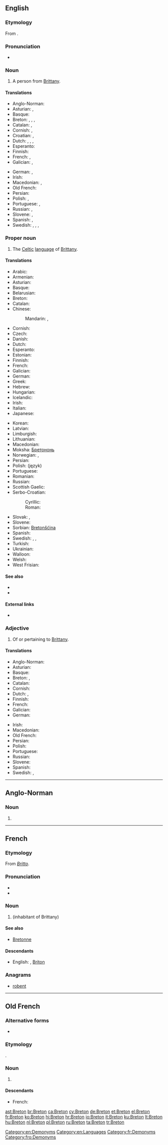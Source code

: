 {{also|breton|bretón}}
==English==
{{wikipedia}}
{{interwiktionary|code=br}}

===Etymology===
From {{etyl|fr}} {{term|lang=fr|Breton}}.

===Pronunciation===
* {{IPA|/ˈbɹɛtən/}}

===Noun===
{{en-noun}}

# A person from [[Brittany]].

====Translations====
{{trans-top|person from Brittany}}
* Anglo-Norman: {{tø|xno|Bretun}}
* Asturian: {{t|ast|bretón|m}}, {{t|ast|bretona|f}}
* Basque: {{t|eu|bretoi|xs=Basque}}
* Breton: {{t|br|Breton|m}}, {{t|br|Bretonez|f}}, {{t|br|Breizhad|m}}, {{t|br|Breizhadez|f}}
* Catalan: {{t|ca|bretó|m}}, {{t|ca|bretona|f}}
* Cornish: {{t|kw|Breton|m}}, {{t|kw|Bretones|f}}
* Croatian: {{t|hr|Bretonac|m}}, {{t|hr|Bretonka|f}}
* Dutch: {{t|nl|Bretoen|m}}, {{t|nl|Bretoense|f}}, {{t|nl|Breton|m}}, {{t|nl|Bretonse|f}}
* Esperanto: {{t|eo|bretono}}
* Finnish: {{t|fi|bretonilainen}}
* French: {{t+|fr|Breton|m}}, {{t+|fr|Bretonne|f}}
* Galician: {{t|gl|bretón|m}}, {{t|gl|bretoa|f}}
{{trans-mid}}
* German: {{t|de|Bretone|m}}, {{t|de|Bretonin|f}}
* Irish: {{t|ga|Briotánach|m|xs=Irish}}
* Macedonian: {{t|mk|Бретонец|m|tr=Brétonec}}, {{t|mk|Бретонка|f|tr=Brétonka}}
* Old French: {{tø|fro|Breton}}
* Persian: {{t|fa|برتونی|tr=Beretoni}}
* Polish: {{t|pl|Bretończyk|m}}, {{t|pl|Bretonka|f}}
* Portuguese: {{t|pt|bretão|m}}, {{t|pt|bretã|f}}
* Russian: {{t+|ru|бретонец|m|tr=bretónec}}, {{t|ru|бретонка|f|tr=bretónka}}
* Slovene: {{t|sl|Bretonec|m}}, {{t|sl|Bretonka|f}}
* Spanish: {{t+|es|bretón|m}}, {{t-|es|bretona|f}}
* Swedish: {{t|sv|breton|c}}, {{t|sv|bretagnare|c}}, {{t|sv|bretonska|f}}, {{t|sv|bretagniska|f}}
{{trans-bottom}}

===Proper noun===
{{en-proper noun}}

# The [[Celtic]] [[language]] of [[Brittany]].

====Translations====
{{trans-top|the language}}
* Arabic: {{t|ar|بريتونية|f|tr=burituníya|sc=Arab}}
* Armenian: {{t-|hy|բրետոներեն|tr=bretoneren}}
* Asturian: {{t|ast|bretón|m}}
* Basque: {{t|eu|bretoiera|xs=Basque}}
* Belarusian: {{t|be|бретонская|f|tr=bretónskaja|sc=Cyrl}}
* Breton: {{t+|br|brezhoneg|m|xs=Breton}}
* Catalan: {{t|ca|bretó|m}}
* Chinese:
*: Mandarin: {{t|zh|布列塔尼語|sc=Hani}}, {{t|zh|布列塔尼语|tr=Bùliětǎní yǔ|sc=Hani}}
* Cornish: {{t|kw|Bretonek|m}}
* Czech: {{t+|cs|bretonština|f}}
* Danish: {{t-|da|Bretonsk}}
* Dutch: {{t|nl|Bretons}}
* Esperanto: {{t|eo|bretona lingvo|xs=Esperanto}}
* Estonian: {{t|et|bretooni}}
* Finnish: {{t+|fi|bretoni}}
* French: {{t+|fr|breton|m}}
* Galician: {{t|gl|bretón|m}}
* German: {{t+|de|Bretonisch|n}}
* Greek: {{t|el|βρετονικά|n|p|tr=vretoniká|sc=Grek}}
* Hebrew: {{t|he|בריטנית|f|tr=britonít|sc=Hebr}}
* Hungarian: {{t+|hu|Breton}}
* Icelandic: {{t|is|Bretónska}}
* Irish: {{t|ga|Briotáinis|f|xs=Irish}}
* Italian: {{t|it|bretone|m}}
* Japanese: {{t|ja|ブルトン語|tr=Buruton-go|sc=Jpan}}
{{trans-mid}}
* Korean: {{t|ko|브루타뉴어|tr=Beurutanyu-eo|sc=Kore}}
* Latvian: {{t|lv|bretoņu}}
* Limburgish: {{t|li|Breitsj|n|xs=Limburgish}}
* Lithuanian: {{t|lt|bretonų}}
* Macedonian: {{t-|mk|бретонски|m|tr=brétonski}}
* Moksha: [[Бретононь]]
* Norwegian: {{t|no|Bretonsk}}, {{t|no|Bretangsk}}
* Persian: {{t|fa|برتونی|tr=Beretuni|sc=fa-Arab}}
* Polish: (język) {{t|pl|bretoński|m}}
* Portuguese: {{t+|pt|bretão|m}}
* Romanian: {{t|ro|bretonă|f}}
* Russian: {{t+|ru|бретонский|m|tr=bretónskij}}
* Scottish Gaelic: {{t|gd|Breatannais|f}}
* Serbo-Croatian:
*: Cyrillic: {{t|sh|бретонски|m}}
*: Roman: {{t|sh|bretonski|m}}
* Slovak: {{t|sk|bretónsky|m}}, {{t|sk|bretónčina|f}}
* Slovene: {{t+|sl|bretonščina|f}}
* Sorbian: [[Bretonšćina]]
* Spanish: {{t+|es|bretón|m}}
* Swedish: {{t|sv|bretonska}}, {{t|sv|bretagniska}}, {{t|sv|bretagnska}}
* Turkish: {{t+|tr|Bröton}}
* Ukrainian: {{t|uk|бретонська|f|tr=bretóns'ka|sc=Cyrl}}
* Walloon: {{t|wa|Burton}}
* Welsh: {{t+|cy|Llydaweg|xs=Welsh}}
* West Frisian: {{t|fy|Bretonsk}}
{{trans-bottom}}

====See also====
* {{langcat}}
* {{langlist}}

====External links====
* {{ISO 639|link=Ethnologue|1code=br|code=bre}}

===Adjective===
{{en-adj|-}}

# Of or pertaining to [[Brittany]].

====Translations====
{{trans-top|pertaining to Brittany}}
* Anglo-Norman: {{tø|xno|bretun}}
* Asturian: {{t|ast|bretón}}
* Basque: {{t|eu|bretoi|xs=Basque}}
* Breton: {{t|br|breizhat}}, {{qualifier|pertaining to the language}} {{t|br|brezhonek}}
* Catalan: {{t|ca|bretó}}
* Cornish: {{t|kw|bretonek}}
* Dutch: {{t|nl|Bretoens}}, {{t|nl|Bretons}}
* Finnish: {{t|fi|bretonilainen}}
* French: {{t+|fr|breton}}
* Galician: {{t|gl|bretón}}
* German: {{t|de|bretonisch}}
{{trans-mid}}
* Irish: {{t|ga|Briotánach}}
* Macedonian: {{t-|mk|бретонски|m|tr=brétonski}}
* Old French: {{tø|fro|breton}}
* Persian: {{t|fa|برتونی|tr=Beretoni}}
* Polish: {{t|pl|bretoński}}
* Portuguese: {{t|pt|bretão}}
* Russian: {{t+|ru|бретонский|tr=bretónskij}}
* Slovene: {{t|sl|bretonski}}
* Spanish: {{t|es|bretón}}
* Swedish: {{t|sv|bretonsk}}, {{t|sv|bretagnisk}}
{{trans-bottom}}

[[Category:en:Demonyms]]
[[Category:en:Languages]]

----

==Anglo-Norman==

===Noun===
{{xno-noun|m|Bretonz|Bretonz}}

# {{alternative form of|Bretun|lang=xno}}

----

==French==

===Etymology===
From {{etyl|la|fr}} ''[[Britto]]''.

===Pronunciation===
* {{IPA|/bʁə.tɔ̃/|lang=fr}}
* {{audio|Fr-breton.ogg|Audio}}

===Noun===
{{fr-noun|m|f=Bretonne}}

# {{l|en|Breton}} (inhabitant of Brittany)

====See also====
* [[Bretonne]]

====Descendants====
* English: {{l|en|Breton}}, [[Briton]]

===Anagrams===
* [[robent#French|robent]]

[[Category:fr:Demonyms]]

----

==Old French==

===Alternative forms===
* {{l|fro|Bretun}}

===Etymology===
{{etyl|la|fro}} {{term|Britto|lang=la}}.

===Noun===
{{fro-noun|m}}

# {{l|en|Breton}} {{gloss|inhabitant of Brittany}}

====Descendants====
* French: {{l|fr|Breton}}

[[Category:fro:Demonyms]]

[[ast:Breton]]
[[br:Breton]]
[[ca:Breton]]
[[cy:Breton]]
[[de:Breton]]
[[et:Breton]]
[[el:Breton]]
[[fr:Breton]]
[[ko:Breton]]
[[hi:Breton]]
[[hr:Breton]]
[[io:Breton]]
[[it:Breton]]
[[ku:Breton]]
[[lt:Breton]]
[[hu:Breton]]
[[nl:Breton]]
[[pl:Breton]]
[[ru:Breton]]
[[ta:Breton]]
[[tr:Breton]]